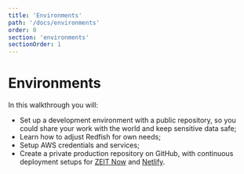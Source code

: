 ```yaml
---
title: 'Environments'
path: '/docs/environments'
order: 0
section: 'environments'
sectionOrder: 1
---
```


# Environments

In this walkthrough you will:

- Set up a development environment with a public repository, so you could share your work with the world and keep sensitive data safe;
- Learn how to adjust Redfish for own needs;
- Setup AWS credentials and services;
- Create a private production repository on GitHub, with continuous deployment setups for [ZEIT Now](https://zeit.co/now) and [Netlify](https://www.netlify.com/).

